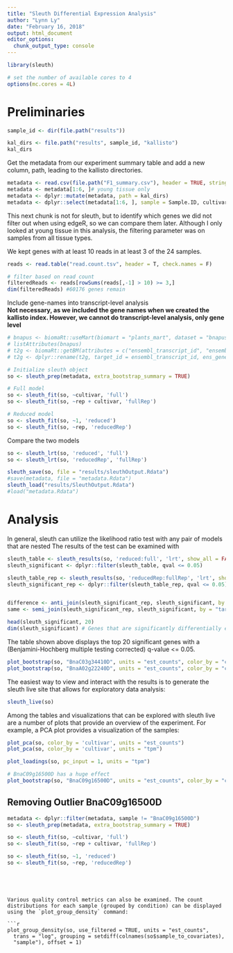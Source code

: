 ```yaml
---
title: "Sleuth Differential Expression Analysis"
author: "Lynn Ly"
date: "February 16, 2018"
output: html_document
editor_options: 
  chunk_output_type: console
---
```


```r
library(sleuth)

# set the number of available cores to 4
options(mc.cores = 4L)
```

# Preliminaries

```r
sample_id <- dir(file.path("results"))

kal_dirs <- file.path("results", sample_id, "kallisto")
kal_dirs
```

Get the metadata from our experiment summary table and add a new column, path, leading to the kallisto directories.  
```r
metadata <- read.csv(file.path("F1_summary.csv"), header = TRUE, stringsAsFactors=FALSE)
metadata <- metadata[1:6, ]# young tissue only
metadata <- dplyr::mutate(metadata, path = kal_dirs)
metadata <- dplyr::select(metadata[1:6, ], sample = Sample.ID, cultivar, path, rep)
```

This next chunk is not for sleuth, but to identify which genes we did not filter out when using edgeR, so we can compare them later. Although I only looked at young tissue in this analysis, the filtering parameter was on samples from all tissue types.

We kept genes with at least 10 reads in at least 3 of the 24 samples. 
```r
reads <- read.table("read.count.tsv", header = T, check.names = F)

# filter based on read count 
filteredReads <- reads[rowSums(reads[,-1] > 10) >= 3,]
dim(filteredReads) #60176 genes remain
```



Include gene-names into transcript-level analysis  
**Not necessary, as we included the gene names when we created the kallisto index. However, we cannot do transcript-level analysis, only gene level**
```r
# bnapus <- biomaRt::useMart(biomart = "plants_mart", dataset = "bnapus_eg_gene", host = "plants.ensembl.org")
# listAttributes(bnapus)
# t2g <- biomaRt::getBM(attributes = c("ensembl_transcript_id", "ensembl_gene_id", "external_gene_name"), mart = bnapus)
# t2g <- dplyr::rename(t2g, target_id = ensembl_transcript_id, ens_gene = ensembl_gene_id, ext_gene = external_gene_name)
```


```r
# Initialize sleuth object
so <- sleuth_prep(metadata, extra_bootstrap_summary = TRUE)

# Full model 
so <- sleuth_fit(so, ~cultivar, 'full')
so <- sleuth_fit(so, ~rep + cultivar, 'fullRep')

# Reduced model
so <- sleuth_fit(so, ~1, 'reduced')
so <- sleuth_fit(so, ~rep, 'reducedRep')
```

Compare the two models

```r
so <- sleuth_lrt(so, 'reduced', 'full')
so <- sleuth_lrt(so, 'reducedRep', 'fullRep')

sleuth_save(so, file = "results/sleuthOutput.Rdata")
#save(metadata, file = "metadata.Rdata")
sleuth_load("results/SleuthOutput.Rdata")
#load("metadata.Rdata")
```

# Analysis

In general, sleuth can utilize the likelihood ratio test with any pair of models that are nested
The results of the test can be examined with
```r
sleuth_table <- sleuth_results(so, 'reduced:full', 'lrt', show_all = FALSE)
sleuth_significant <- dplyr::filter(sleuth_table, qval <= 0.05)

sleuth_table_rep <- sleuth_results(so, 'reducedRep:fullRep', 'lrt', show_all = FALSE)
sleuth_significant_rep <- dplyr::filter(sleuth_table_rep, qval <= 0.05)


difference <- anti_join(sleuth_significant_rep, sleuth_significant, by = "target_id")
same <- semi_join(sleuth_significant_rep, sleuth_significant, by = "target_id")

head(sleuth_significant, 20)
dim(sleuth_significant) # Genes that are significantly differentially expressed
```

The table shown above displays the top 20 significant genes with a (Benjamini-Hochberg multiple testing corrected) q-value <= 0.05.

```r
plot_bootstrap(so, "BnaC03g34410D", units = "est_counts", color_by = "cultivar")
plot_bootstrap(so, "BnaA02g22240D", units = "est_counts", color_by = "cultivar")
```


The easiest way to view and interact with the results is to generate the sleuth live site that allows for exploratory data analysis:

```r
sleuth_live(so)
```

Among the tables and visualizations that can be explored with sleuth live are a number of plots that provide an overview of the experiment. For example, a PCA plot provides a visualization of the samples:
```r
plot_pca(so, color_by = 'cultivar', units = "est_counts")
plot_pca(so, color_by = 'cultivar', units = "tpm")
```

```r
plot_loadings(so, pc_input = 1, units = "tpm")

# BnaC09g16500D has a huge effect
plot_bootstrap(so, "BnaC09g16500D", units = "est_counts", color_by = "cultivar")
```

## Removing Outlier BnaC09g16500D

```r
metadata <- dplyr::filter(metadata, sample != "BnaC09g16500D")
so <- sleuth_prep(metadata, extra_bootstrap_summary = TRUE)

so <- sleuth_fit(so, ~cultivar, 'full')
so <- sleuth_fit(so, ~rep + cultivar, 'fullRep')

so <- sleuth_fit(so, ~1, 'reduced')
so <- sleuth_fit(so, ~rep, 'reducedRep')
```
```




Various quality control metrics can also be examined. The count distributions for each sample (grouped by condition) can be displayed using the `plot_group_density` command:

```r
plot_group_density(so, use_filtered = TRUE, units = "est_counts",
  trans = "log", grouping = setdiff(colnames(so$sample_to_covariates),
  "sample"), offset = 1)
```


